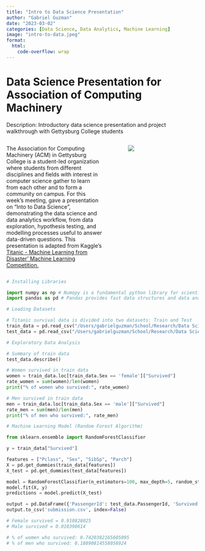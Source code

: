 ```yaml
---
title: "Intro to Data Science Presentation"
author: "Gabriel Guzman"
date: "2023-03-02"
categories: [Data Science, Data Analytics, Machine Learning]
image: "intro-to-data.jpeg"
format:
  html:
    code-overflow: wrap
---
```


# Data Science Presentation for Association of Computing Machinery

Description: Introductory data science presentation and project walkthrough with Gettysburg College students

::: columns 
::: {.column width="55%"}
The Association for Computing Machinery (ACM) in Gettysburg College is a student-led organization where students from different disciplines and fields with interest in computer science gather to learn from each other and to form a community on campus. For this week's meeting, gave a presentation on "Into to Data Science", demonstrating the data science and data analytics workflow, from data exploration, hypothesis testing, and modelling processes useful to answer data-driven questions. This presentation is adapted from Kaggle's [Titanic - Machine Learning from Disaster' Machine Learning Competition.](https://www.kaggle.com/competitions/titanic/data){.external target="_blank"}
:::

::: {.column width="5%"}
:::

::: {.column width="40%"}
![](intro-to-data.jpeg)
:::
:::


```python
# Installing Libraries 

import numpy as np # Numopy is a fundamental python library for scientific computation 
import pandas as pd # Pandas provides fast data structures and data analysis tools for manipulating data in python
```



```python
# Loading Datasets

# Titanic survival data is divided into two datasets: Train and Test
train_data = pd.read_csv("/Users/gabrielguzman/School/Research/Data Science/titanic/train.csv")
test_data = pd.read_csv("/Users/gabrielguzman/School/Research/Data Science/titanic/train.csv")
```

```python
# Exploratory Data Analysis

# Summary of train data
test_data.describe()
```

```python
# Women survived in train data 
women = train_data.loc[train_data.Sex == 'female']["Survived"]
rate_women = sum(women)/len(women)
print("% of women who survived:", rate_women)

# Men survived in train data 
men = train_data.loc[train_data.Sex == 'male']["Survived"]
rate_men = sum(men)/len(men)
print("% of men who survived:", rate_men)
```

```python
# Machine Learning Model (Random Forest Algorithm)

from sklearn.ensemble import RandomForestClassifier

y = train_data["Survived"]

features = ["Pclass", "Sex", "SibSp", "Parch"]
X = pd.get_dummies(train_data[features])
X_test = pd.get_dummies(test_data[features])

model = RandomForestClassifier(n_estimators=100, max_depth=5, random_state=1)
model.fit(X, y)
predictions = model.predict(X_test)

output = pd.DataFrame({'PassengerId': test_data.PassengerId, 'Survived': predictions, 'Sex': test_data.Sex})
output.to_csv('submission.csv', index=False)
```

```python
# Female survived = 0.910828025 
# Male survived = 0.010398614

# % of women who survived: 0.7420382165605095
# % of men who survived: 0.18890814558058924
```